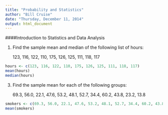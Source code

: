 ```yaml
---
title: "Probability and Statistics"
author: "Bill Cruise"
date: "Thursday, December 11, 2014"
output: html_document
---
```


####Introduction to Statistics and Data Analysis

1. Find the sample mean and median of the following list of hours:

   123, 116, 122, 110, 175, 126, 125, 111, 118, 117
   
```r
hours <- c(123, 116, 122, 110, 175, 126, 125, 111, 118, 117)
mean(hours)
median(hours)
```

3. Find the sample mean for each of the following groups:

    69.3, 56.0, 22.1, 47.6, 53.2, 48.1, 52.7, 34.4, 60.2, 43.8, 23.2, 13.8
    
```r
smokers <- c(69.3, 56.0, 22.1, 47.6, 53.2, 48.1, 52.7, 34.4, 60.2, 43.8, 23.2, 13.8)
mean(smokers)
```